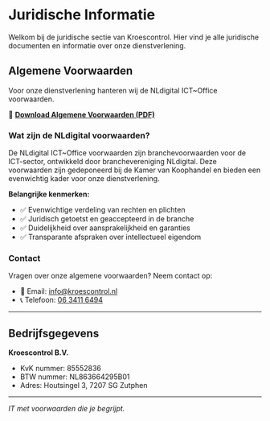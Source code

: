 # Juridische Informatie

Welkom bij de juridische sectie van Kroescontrol. Hier vind je alle juridische documenten en informatie over onze dienstverlening.

## Algemene Voorwaarden

Voor onze dienstverlening hanteren wij de NLdigital ICT~Office voorwaarden.

📄 **[Download Algemene Voorwaarden (PDF)](/downloads/algemene-voorwaarden.pdf)**

### Wat zijn de NLdigital voorwaarden?

De NLdigital ICT~Office voorwaarden zijn branchevoorwaarden voor de ICT-sector, ontwikkeld door branchevereniging NLdigital. Deze voorwaarden zijn gedeponeerd bij de Kamer van Koophandel en bieden een evenwichtig kader voor onze dienstverlening.

**Belangrijke kenmerken:**
- ✅ Evenwichtige verdeling van rechten en plichten
- ✅ Juridisch getoetst en geaccepteerd in de branche
- ✅ Duidelijkheid over aansprakelijkheid en garanties
- ✅ Transparante afspraken over intellectueel eigendom

### Contact

Vragen over onze algemene voorwaarden? Neem contact op:

- 📧 Email: [info@kroescontrol.nl](mailto:info@kroescontrol.nl)
- 📞 Telefoon: [06 3411 6494](tel:0634116494)

---

## Bedrijfsgegevens

**Kroescontrol B.V.**
- KvK nummer: 85552836
- BTW nummer: NL863664295B01
- Adres: Houtsingel 3, 7207 SG Zutphen

---

*IT met voorwaarden die je begrijpt.*
